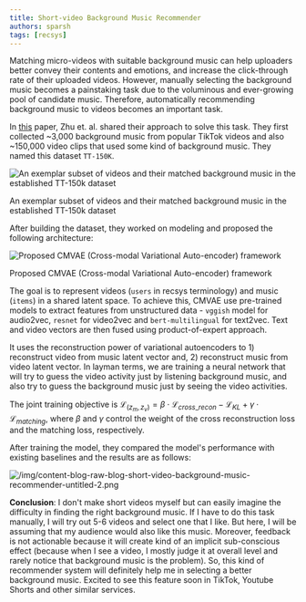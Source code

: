 ```yaml
---
title: Short-video Background Music Recommender
authors: sparsh
tags: [recsys]
---
```


Matching micro-videos with suitable background music can help uploaders better convey their contents and emotions, and increase the click-through rate of their uploaded videos. However, manually selecting the background music becomes a painstaking task due to the voluminous and ever-growing pool of candidate music. Therefore, automatically recommending background music to videos becomes an important task.

In [this](https://arxiv.org/pdf/2107.07268.pdf) paper, Zhu et. al. shared their approach to solve this task. They first collected ~3,000 background music from popular TikTok videos and also ~150,000 video clips that used some kind of background music. They named this dataset `TT-150K`.

![An exemplar subset of videos and their matched background music in the established TT-150k dataset](/img/content-blog-raw-blog-short-video-background-music-recommender-untitled.png)

An exemplar subset of videos and their matched background music in the established TT-150k dataset

After building the dataset, they worked on modeling and proposed the following architecture:

![Proposed CMVAE (Cross-modal Variational Auto-encoder) framework](/img/content-blog-raw-blog-short-video-background-music-recommender-untitled-1.png)

Proposed CMVAE (Cross-modal Variational Auto-encoder) framework

The goal is to represent videos (`users` in recsys terminology) and music (`items`) in a shared latent space. To achieve this, CMVAE use pre-trained models to extract features from unstructured data - `vggish` model for audio2vec, `resnet` for video2vec and `bert-multilingual` for text2vec.  Text and video vectors are then fused using product-of-expert approach. 

It uses the reconstruction power of variational autoencoders to 1) reconstruct video from music latent vector and, 2) reconstruct music from video latent vector. In layman terms, we are training a neural network that will try to guess the video activity just by listening background music, and also try to guess the background music just by seeing the video activities. 

The joint training objective is $\mathcal{L}_{(z_m,z_v)} = \beta \cdot\mathcal{L}_{cross\_recon} - \mathcal{L}_{KL} + \gamma \cdot \mathcal{L}_{matching}$, where $\beta$ and $\gamma$ control the weight of the cross reconstruction loss and the matching loss, respectively.

After training the model, they compared the model's performance with existing baselines and the results are as follows:

![/img/content-blog-raw-blog-short-video-background-music-recommender-untitled-2.png](/img/content-blog-raw-blog-short-video-background-music-recommender-untitled-2.png)

**Conclusion**: I don't make short videos myself but can easily imagine the difficulty in finding the right background music. If I have to do this task manually, I will try out 5-6 videos and select one that I like. But here, I will be assuming that my audience would also like this music. Moreover, feedback is not actionable because it will create kind of an implicit sub-conscious effect (because when I see a video, I mostly judge it at overall level and rarely notice that background music is the problem). So, this kind of recommender system will definitely help me in selecting a better background music. Excited to see this feature soon in TikTok, Youtube Shorts and other similar services.